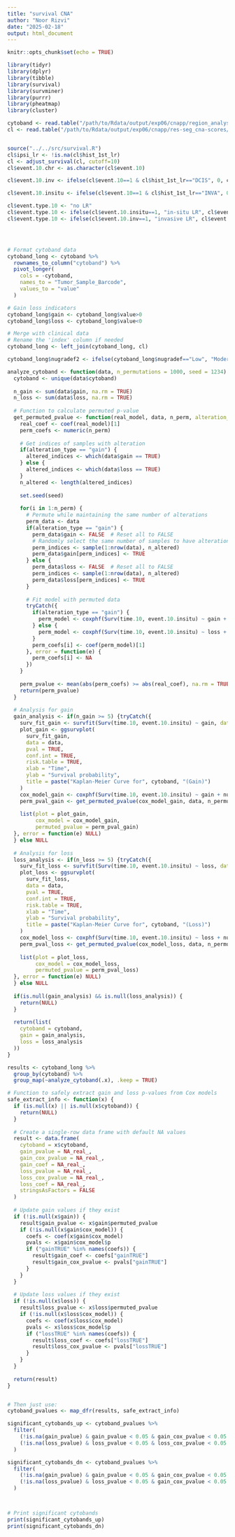 ```yaml
---
title: "survival CNA"
author: "Noor Rizvi"
date: "2025-02-18"
output: html_document
---
```


```r
knitr::opts_chunk$set(echo = TRUE)
```

```r
library(tidyr)
library(dplyr)
library(tibble)
library(survival)
library(survminer)
library(purrr)
library(pheatmap)
library(cluster)

```


```r

cytoband <- read.table("/path/to/Rdata/output/exp06/cnapp/region_analyses/cytobands/cna_profile_Cytobands_by_ID2024-09-12 10_47_01.867477.tsv", sep="\t", header = TRUE, row.names = 1)
cl <- read.table("/path/to/Rdata/output/exp06/cnapp/res-seg_cna-scores/allsamples_CNApp_CNA_Scores_&_annotations_2024-09-10 10_45_15.475147.tsv", sep="\t", header = TRUE, row.names = 1)


source("../../src/survival.R")
cl$ipsi_lr <- !is.na(cl$hist_1st_lr)
cl <- adjust_survival(cl, cutoff=10)
cl$event.10.chr <- as.character(cl$event.10)

cl$event.10.inv <- ifelse(cl$event.10==1 & cl$hist_1st_lr=="DCIS", 0, cl$event.10)

cl$event.10.insitu <- ifelse(cl$event.10==1 & cl$hist_1st_lr=="INVA", 0, cl$event.10)

cl$event.type.10 <- "no LR"
cl$event.type.10 <- ifelse(cl$event.10.insitu==1, "in-situ LR", cl$event.type.10)
cl$event.type.10 <- ifelse(cl$event.10.inv==1, "invasive LR", cl$event.type.10)




# Format cytoband data
cytoband_long <- cytoband %>%
  rownames_to_column("cytoband") %>%
  pivot_longer(
    cols = -cytoband,
    names_to = "Tumor_Sample_Barcode",
    values_to = "value"
  )

# Gain loss indicators
cytoband_long$gain <- cytoband_long$value>0
cytoband_long$loss <- cytoband_long$value<0

# Merge with clinical data
# Rename the 'index' column if needed
cytoband_long <- left_join(cytoband_long, cl)

```


```r

cytoband_long$nugradef2 <- ifelse(cytoband_long$nugradef=="Low", "Moderate", cytoband_long$nugradef)

analyze_cytoband <- function(data, n_permutations = 1000, seed = 1234) {
  cytoband <- unique(data$cytoband)
  
  n_gain <- sum(data$gain, na.rm = TRUE)
  n_loss <- sum(data$loss, na.rm = TRUE)
  
  # Function to calculate permuted p-value
  get_permuted_pvalue <- function(real_model, data, n_perm, alteration_type = "gain") {
    real_coef <- coef(real_model)[1]
    perm_coefs <- numeric(n_perm)
    
    # Get indices of samples with alteration
    if(alteration_type == "gain") {
      altered_indices <- which(data$gain == TRUE)
    } else {
      altered_indices <- which(data$loss == TRUE)
    }
    n_altered <- length(altered_indices)
    
    set.seed(seed)
    
    for(i in 1:n_perm) {
      # Permute while maintaining the same number of alterations
      perm_data <- data
      if(alteration_type == "gain") {
        perm_data$gain <- FALSE  # Reset all to FALSE
        # Randomly select the same number of samples to have alterations
        perm_indices <- sample(1:nrow(data), n_altered)
        perm_data$gain[perm_indices] <- TRUE
      } else {
        perm_data$loss <- FALSE  # Reset all to FALSE
        perm_indices <- sample(1:nrow(data), n_altered)
        perm_data$loss[perm_indices] <- TRUE
      }
      
      # Fit model with permuted data
      tryCatch({
        if(alteration_type == "gain") {
          perm_model <- coxphf(Surv(time.10, event.10.insitu) ~ gain + nugradef2, data = perm_data)
        } else {
          perm_model <- coxphf(Surv(time.10, event.10.insitu) ~ loss + nugradef2, data = perm_data)
        }
        perm_coefs[i] <- coef(perm_model)[1]
      }, error = function(e) {
        perm_coefs[i] <- NA
      })
    }
    
    perm_pvalue <- mean(abs(perm_coefs) >= abs(real_coef), na.rm = TRUE)
    return(perm_pvalue)
  }
  
  # Analysis for gain
  gain_analysis <- if(n_gain >= 5) {tryCatch({
    surv_fit_gain <- survfit(Surv(time.10, event.10.insitu) ~ gain, data = data)
    plot_gain <- ggsurvplot(
      surv_fit_gain,
      data = data,
      pval = TRUE,
      conf.int = TRUE,
      risk.table = TRUE,
      xlab = "Time",
      ylab = "Survival probability",
      title = paste("Kaplan-Meier Curve for", cytoband, "(Gain)")
    )
    cox_model_gain <- coxphf(Surv(time.10, event.10.insitu) ~ gain + nugradef2, data = data)
    perm_pval_gain <- get_permuted_pvalue(cox_model_gain, data, n_permutations, "gain")
    
    list(plot = plot_gain, 
         cox_model = cox_model_gain, 
         permuted_pvalue = perm_pval_gain)
  }, error = function(e) NULL)
  } else NULL
  
  # Analysis for loss
  loss_analysis <- if(n_loss >= 5) {tryCatch({
    surv_fit_loss <- survfit(Surv(time.10, event.10.insitu) ~ loss, data = data)
    plot_loss <- ggsurvplot(
      surv_fit_loss,
      data = data,
      pval = TRUE,
      conf.int = TRUE,
      risk.table = TRUE,
      xlab = "Time",
      ylab = "Survival probability",
      title = paste("Kaplan-Meier Curve for", cytoband, "(Loss)")
    )
    cox_model_loss <- coxphf(Surv(time.10, event.10.insitu) ~ loss + nugradef2, data = data)
    perm_pval_loss <- get_permuted_pvalue(cox_model_loss, data, n_permutations, "loss")
    
    list(plot = plot_loss, 
         cox_model = cox_model_loss, 
         permuted_pvalue = perm_pval_loss)
  }, error = function(e) NULL)
  } else NULL
  
  if(is.null(gain_analysis) && is.null(loss_analysis)) {
    return(NULL)
  }
  
  return(list(
    cytoband = cytoband,
    gain = gain_analysis,
    loss = loss_analysis
  ))
}

results <- cytoband_long %>%
  group_by(cytoband) %>%
  group_map(~analyze_cytoband(.x), .keep = TRUE)


```


```r

# Function to safely extract gain and loss p-values from Cox models
safe_extract_info <- function(x) {
  if (is.null(x) || is.null(x$cytoband)) {
    return(NULL)
  }
  
  # Create a single-row data frame with default NA values
  result <- data.frame(
    cytoband = x$cytoband,
    gain_pvalue = NA_real_,
    gain_cox_pvalue = NA_real_,
    gain_coef = NA_real_,
    loss_pvalue = NA_real_,
    loss_cox_pvalue = NA_real_,
    loss_coef = NA_real_,
    stringsAsFactors = FALSE
  )
  
  # Update gain values if they exist
  if (!is.null(x$gain)) {
    result$gain_pvalue <- x$gain$permuted_pvalue
    if (!is.null(x$gain$cox_model)) {
      coefs <- coef(x$gain$cox_model)
      pvals <- x$gain$cox_model$p
      if ("gainTRUE" %in% names(coefs)) {
        result$gain_coef <- coefs["gainTRUE"]
        result$gain_cox_pvalue <- pvals["gainTRUE"]
      }
    }
  }
  
  # Update loss values if they exist
  if (!is.null(x$loss)) {
    result$loss_pvalue <- x$loss$permuted_pvalue
    if (!is.null(x$loss$cox_model)) {
      coefs <- coef(x$loss$cox_model)
      pvals <- x$loss$cox_model$p
      if ("lossTRUE" %in% names(coefs)) {
        result$loss_coef <- coefs["lossTRUE"]
        result$loss_cox_pvalue <- pvals["lossTRUE"]
      }
    }
  }
  
  return(result)
}


# Then just use:
cytoband_pvalues <- map_dfr(results, safe_extract_info)

significant_cytobands_up <- cytoband_pvalues %>%
  filter(
    (!is.na(gain_pvalue) & gain_pvalue < 0.05 & gain_cox_pvalue < 0.05 & gain_coef > 0) |
    (!is.na(loss_pvalue) & loss_pvalue < 0.05 & loss_cox_pvalue < 0.05 & loss_coef > 0)
  )

significant_cytobands_dn <- cytoband_pvalues %>%
  filter(
    (!is.na(gain_pvalue) & gain_pvalue < 0.05 & gain_cox_pvalue < 0.05 & gain_coef < 0) |
    (!is.na(loss_pvalue) & loss_pvalue < 0.05 & gain_cox_pvalue < 0.05 & loss_coef < 0)
  )



# Print significant cytobands
print(significant_cytobands_up)
print(significant_cytobands_dn)

```


